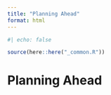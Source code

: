 ```yaml
---
title: "Planning Ahead"
format: html
---
```


```r
#| echo: false

source(here::here("_common.R"))
```

# Planning Ahead
